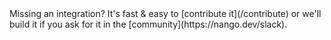 <Tip>
    Missing an integration? It's fast & easy to [contribute it](/contribute) or we'll build it if you ask for it in the [community](https://nango.dev/slack).
</Tip>

<CardGroup cols={4}>
    <Card title="Intercom" href="/integrations/all/intercom" color="#68a063" />
    <Card title="Mailchimp" href="/integrations/all/mailchimp" color="#68a063" />
    <Card title="Qualtrics" href="/integrations/all/qualtrics" color="#68a063" />
    <Card title="Typeform" href="/integrations/all/typeform" color="#68a063" />
</CardGroup>
